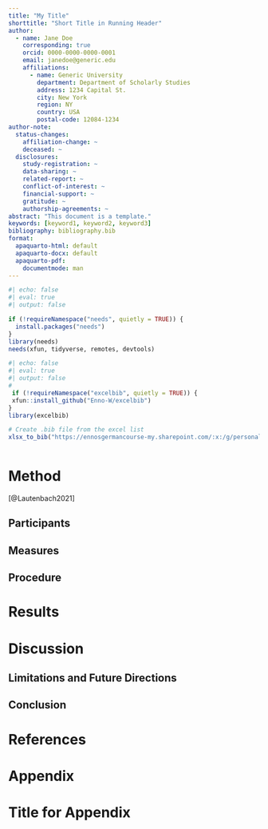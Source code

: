 ```yaml
---
title: "My Title"
shorttitle: "Short Title in Running Header"
author:
  - name: Jane Doe
    corresponding: true
    orcid: 0000-0000-0000-0001
    email: janedoe@generic.edu
    affiliations:
      - name: Generic University
        department: Department of Scholarly Studies
        address: 1234 Capital St.
        city: New York
        region: NY
        country: USA
        postal-code: 12084-1234
author-note:
  status-changes: 
    affiliation-change: ~
    deceased: ~
  disclosures:
    study-registration: ~
    data-sharing: ~
    related-report: ~
    conflict-of-interest: ~
    financial-support: ~
    gratitude: ~
    authorship-agreements: ~
abstract: "This document is a template."
keywords: [keyword1, keyword2, keyword3]
bibliography: bibliography.bib
format:
  apaquarto-html: default
  apaquarto-docx: default
  apaquarto-pdf:
    documentmode: man
---
```

```r
#| echo: false
#| eval: true 
#| output: false

if (!requireNamespace("needs", quietly = TRUE)) {
  install.packages("needs")
}
library(needs)
needs(xfun, tidyverse, remotes, devtools)


```

```r
#| echo: false
#| eval: true 
#| output: false
# 
 if (!requireNamespace("excelbib", quietly = TRUE)) { 
 xfun::install_github("Enno-W/excelbib") 
} 
library(excelbib)

# Create .bib file from the excel list
xlsx_to_bib("https://ennosgermancourse-my.sharepoint.com/:x:/g/personal/enno_winkler_spb-ew_de/EW6a1Bf5neVCiV093GnE50cBua9opdSdBBOA-3flEFrdxA?download=1")
```


```r

```
# Method
[@Lautenbach2021]

## Participants

## Measures

## Procedure

# Results

# Discussion

## Limitations and Future Directions

## Conclusion

# References

<!-- References will auto-populate in the refs div below -->

::: {#refs}
:::

# Appendix

# Title for Appendix
